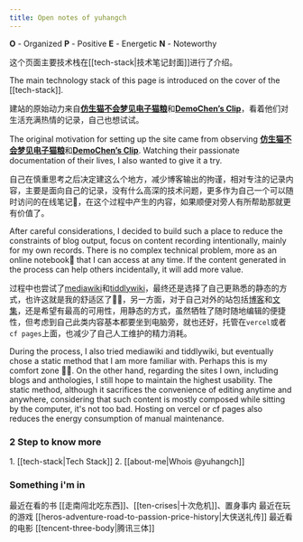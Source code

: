 ```yaml
---
title: Open notes of yuhangch
---
```



**O** - Organized **P** - Positive **E** - Energetic **N** - Noteworthy

这个页面主要技术栈在[[tech-stack|技术笔记封面]]进行了介绍。

The main technology stack of this page is introduced on the cover of the [[tech-stack]].

建站的原始动力来自[**仿生猫不会梦见电子猫粮**](https://jefftay.com/)和[**DemoChen’s Clip**](https://clip.demochen.com/?ref=dc)，看着他们对生活充满热情的记录，自己也想试试。

The original motivation for setting up the site came from observing [**仿生猫不会梦见电子猫粮**](https://jefftay.com/)和[**DemoChen’s Clip**](https://clip.demochen.com/?ref=dc). Watching their passionate documentation of their lives, I also wanted to give it a try.

自己在慎重思考之后决定建这么个地方，减少博客输出的拘谨，相对专注的记录内容，主要是面向自己的记录，没有什么高深的技术问题，更多作为自己一个可以随时访问的在线笔记📒，在这个过程中产生的内容，如果顺便对旁人有所帮助那就更有价值了。

After careful considerations, I decided to build such a place to reduce the constraints of blog output, focus on content recording intentionally, mainly for my own records. There is no complex technical problem, more as an online notebook📒 that I can access at any time. If the content generated in the process can help others incidentally, it will add more value.

过程中也尝试了[mediawiki](https://www.mediawiki.org/)和[tiddlywiki](https://tiddlywiki.org/)，最终还是选择了自己更熟悉的静态的方式，也许这就是我的舒适区了🤦‍♂️，另一方面，对于自己对外的站包括[博客](https://yuhang.ch)和[文集](https://chenyuhang.cn)，还是希望有最高的可用性，用静态的方式，虽然牺牲了随时随地编辑的便捷性，但考虑到自己此类内容基本都要坐到电脑旁，就也还好，托管在`vercel`或者`cf pages`上面，也减少了自己人工维护的精力消耗。

During the process, I also tried mediawiki and tiddlywiki, but eventually chose a static method that I am more familiar with. Perhaps this is my comfort zone 🤦‍♂️. On the other hand, regarding the sites I own, including blogs and anthologies, I still hope to maintain the highest usability. The static method, although it sacrifices the convenience of editing anytime and anywhere, considering that such content is mostly composed while sitting by the computer, it's not too bad. Hosting on vercel or cf pages also reduces the energy consumption of manual maintenance.




### 2 Step to know more

<Steps>
    1. [[tech-stack|Tech Stack]]
    2. [[about-me|Whois @yuhangch]]
</Steps>

### Something i'm in

<Tabs>
    <TabItem label="Book">
        最近在看的书 [[走南闯北吃东西]]、[[ten-crises|十次危机]]、置身事内
    </TabItem>
    <TabItem label="Game">
        最近在玩的游戏 [[heros-adventure-road-to-passion-price-history|大侠送礼传]]
    </TabItem>
    <TabItem label="TV">
        最近看的电影 [[tencent-three-body|腾讯三体]]
    </TabItem>
</Tabs>





